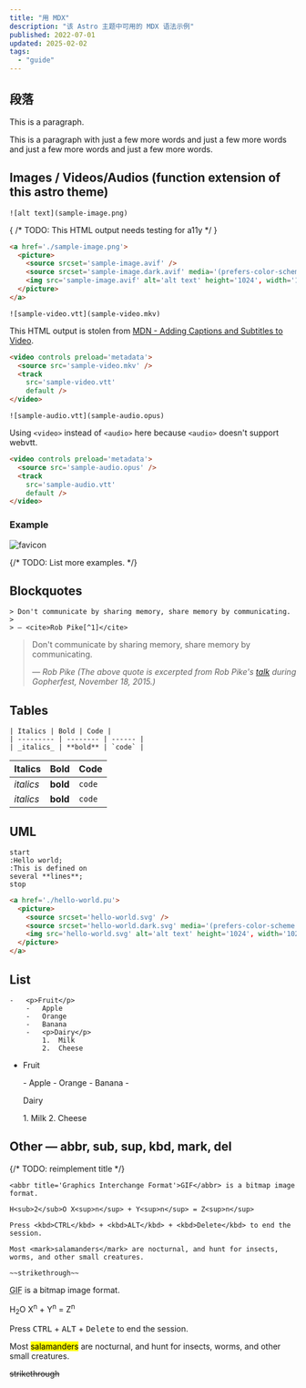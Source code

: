 ```yaml
---
title: "用 MDX"
description: "该 Astro 主题中可用的 MDX 语法示例"
published: 2022-07-01
updated: 2025-02-02
tags:
  - "guide"
---
```


## 段落

This is a paragraph.

This is a paragraph with just a few more words and just a few more words and just a few more words and just a few more words.

## Images / Videos/Audios (function extension of this astro theme)

```mdx
![alt text](sample-image.png)
```

{ /* TODO: This HTML output needs testing for a11y */ }

```html
<a href='./sample-image.png'>
  <picture>
    <source srcset='sample-image.avif' />
    <source srcset='sample-image.dark.avif' media='(prefers-color-scheme: dark)' />
    <img src='sample-image.avif' alt='alt text' height='1024', width='1024' loading='lazy' />
  </picture>
</a>
```

```mdx
![sample-video.vtt](sample-video.mkv)
```

This HTML output is stolen from [MDN - Adding Captions and Subtitles to Video](https://developer.mozilla.org/en-US/docs/Web/Media/Audio_and_video_delivery/Adding_captions_and_subtitles_to_HTML5_video).

```html
<video controls preload='metadata'>
  <source src='sample-video.mkv' />
  <track
    src='sample-video.vtt'
    default />
</video>
```

```mdx
![sample-audio.vtt](sample-audio.opus)
```

Using `<video>` instead of `<audio>` here because `<audio>` doesn't support webvtt.

```html
<video controls preload='metadata'>
  <source src='sample-audio.opus' />
  <track
    src='sample-audio.vtt'
    default />
</video>
```

### Example

![favicon](/favicon.svg)

{/* TODO: List more examples. */}

## Blockquotes

```mdx
> Don't communicate by sharing memory, share memory by communicating.
>
> — <cite>Rob Pike[^1]</cite>
```
> Don't communicate by sharing memory, share memory by communicating.
>
> — <cite>Rob Pike (The above quote is excerpted from Rob Pike's [talk](https://www.youtube.com/watch?v=PAAkCSZUG1c) during Gopherfest, November 18, 2015.)</cite>

## Tables

```mdx
| Italics | Bold | Code |
| --------- | -------- | ------ |
| _italics_ | **bold** | `code` |
```

| Italics | Bold | Code |
| --------- | -------- | ------ |
| _italics_ | **bold** | `code` |
| _italics_ | **bold** | `code` |

## UML

```uml
start
:Hello world;
:This is defined on
several **lines**;
stop
```

```html
<a href='./hello-world.pu'>
  <picture>
    <source srcset='hello-world.svg' />
    <source srcset='hello-world.dark.svg' media='(prefers-color-scheme: dark)' />
    <img src='hello-world.svg' alt='alt text' height='1024', width='1024' loading='lazy' />
  </picture>
</a>
```

## List

```mdx
-   <p>Fruit</p>
    -   Apple
    -   Orange
    -   Banana
    -   <p>Dairy</p>
        1.  Milk
        2.  Cheese
```
-   <p>Fruit</p>
    -   Apple
    -   Orange
    -   Banana
    -   <p>Dairy</p>
        1.  Milk
        2.  Cheese

## Other — abbr, sub, sup, kbd, mark, del

{/* TODO: reimplement title */}

```mdx
<abbr title='Graphics Interchange Format'>GIF</abbr> is a bitmap image format.

H<sub>2</sub>O X<sup>n</sup> + Y<sup>n</sup> = Z<sup>n</sup>

Press <kbd>CTRL</kbd> + <kbd>ALT</kbd> + <kbd>Delete</kbd> to end the session.

Most <mark>salamanders</mark> are nocturnal, and hunt for insects, worms, and other small creatures.

~~strikethrough~~
```

<abbr title='Graphics Interchange Format'>GIF</abbr> is a bitmap image format.

H<sub>2</sub>O X<sup>n</sup> + Y<sup>n</sup> = Z<sup>n</sup>

Press <kbd>CTRL</kbd> + <kbd>ALT</kbd> + <kbd>Delete</kbd> to end the session.

Most <mark>salamanders</mark> are nocturnal, and hunt for insects, worms, and other small creatures.

~~strikethrough~~
